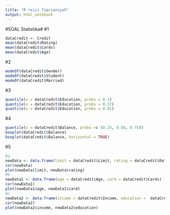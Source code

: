 ---
title: "R reizi fiqriansyah"
output: html_notebook
---
#SOAL Statistika#
#1
```{r}
dataCredit <- Credit
mean(dataCredit$Rating)
mean(dataCredit$Cards)
mean(dataCredit$Age)
```


#2
```{r}
modeOf(dataCredit$Gender)
modeOf(dataCredit$Student)
modeOf(dataCredit$Married)
```


#3
```{r}
quantile(x = dataCredit$Education, probs = 0.1)
quantile(x = dataCredit$Education, probs = 0.37)
quantile(x = dataCredit$Education, probs = 0.91)
```


#4
```{r}
quantile(x = dataCredit$Balance, probs =c (0.25, 0.50, 0.75))
boxplot(dataCredit$Balance)
boxplot(dataCredit$Balance, horizontal = TRUE)
```


#5
```{r}
#a
newData <- data.frame(limit = dataCredit$Limit, rating = dataCredit$Rating)
cor(newData)
plot(newData$limit, newData$rating)
#b
newData1 <- data.frame(age = dataCredit$Age, card = dataCredit$Cards)
cor(newData1)
plot(newData1$age, newData1$card)
#c
newData2 <- data.frame(income = dataCredit$Income, education =  dataCredit$Education)
cor(newData2)
plot(newData2$income, newData2$education)
```